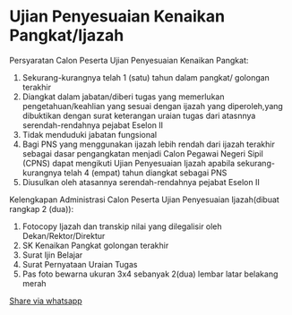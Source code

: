 # Ujian Penyesuaian Kenaikan Pangkat/Ijazah

Persyaratan Calon Peserta Ujian Penyesuaian Kenaikan Pangkat:

1. Sekurang-kurangnya telah 1 (satu) tahun dalam pangkat/ golongan terakhir
2. Diangkat dalam jabatan/diberi tugas yang memerlukan pengetahuan/keahlian yang sesuai dengan ijazah yang diperoleh,yang dibuktikan dengan surat keterangan uraian tugas dari atasnnya serendah-rendahnya pejabat Eselon II
3. Tidak menduduki jabatan fungsional
4. Bagi PNS yang menggunakan ijazah lebih rendah dari ijazah terakhir sebagai dasar pengangkatan menjadi Calon Pegawai Negeri Sipil (CPNS) dapat mengikuti Ujian Penyesuaian Ijazah apabila sekurang-kurangnya telah 4 (empat) tahun diangkat sebagai PNS
5. Diusulkan oleh atasannya serendah-rendahnya pejabat Eselon II

Kelengkapan Administrasi Calon Peserta Ujian Penyesuaian Ijazah(dibuat rangkap 2 (dua)):

1. Fotocopy Ijazah dan transkip nilai yang dilegalisir oleh Dekan/Rektor/Direktur
2. SK Kenaikan Pangkat golongan terakhir
3. Surat Ijin Belajar
4. Surat Pernyataan Uraian Tugas
5. Pas foto bewarna ukuran 3x4 sebanyak 2(dua) lembar latar belakang merah

[Share via whatsapp](https://api.whatsapp.com/send?text=%2APersyaratan%20Calon%20Peserta%20Ujian%20Penyesuaian%20Kenaikan%20Pangkat%2A%0A%0A1.%20Sekurang-kurangnya%20telah%201%20%28satu%29%20tahun%20dalam%20pangkat%2F%20golongan%20terakhir%0A2.%20Diangkat%20dalam%20jabatan%2Fdiberi%20tugas%20yang%20memerlukan%20pengetahuan%2Fkeahlian%20yang%20sesuai%20dengan%20ijazah%20yang%20diperoleh%2Cyang%20dibuktikan%20dengan%20surat%20keterangan%20uraian%20tugas%20dari%20atasnnya%20serendah-rendahnya%20pejabat%20Eselon%20II%0A3.%20Tidak%20menduduki%20jabatan%20fungsional%0A4.%20Bagi%20PNS%20yang%20menggunakan%20ijazah%20lebih%20rendah%20dari%20ijazah%20terakhir%20sebagai%20dasar%20pengangkatan%20menjadi%20Calon%20Pegawai%20Negeri%20Sipil%20%28CPNS%29%20dapat%20mengikuti%20Ujian%20Penyesuaian%20Ijazah%20apabila%20sekurang-kurangnya%20telah%204%20%28empat%29%20tahun%20diangkat%20sebagai%20PNS%0A5.%20Diusulkan%20oleh%20atasannya%20serendah-rendahnya%20pejabat%20Eselon%20II%0A%0A%2AKelengkapan%20Administrasi%20Calon%20Peserta%20Ujian%20Penyesuaian%20Ijazah%2A%0A%0A%28dibuat%20rangkap%202%20%28dua%29%29%0A%0A1.%20Fotocopy%20Ijazah%20dan%20transkip%20nilai%20yang%20dilegalisir%20oleh%20Dekan%2FRektor%2FDirektur%0A2.%20SK%20Kenaikan%20Pangkat%20golongan%20terakhir%0A3.%20Surat%20Ijin%20Belajar%0A4.%20Surat%20Pernyataan%20Uraian%20Tugas%0A5.%20Pas%20foto%20bewarna%20ukuran%203x4%20sebanyak%202%28dua%29%20lembar%20latar%20belakang%20merah%0A%0ASalam%20sukses%2C%0ABu%20Syarip%20%3B%29)
